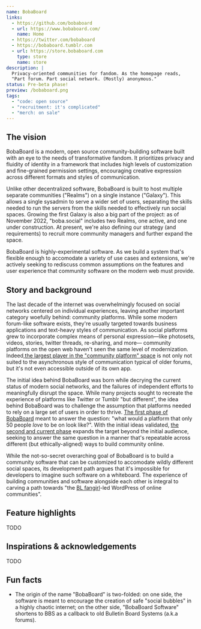 ```yaml
---
name: BobaBoard
links:
  - https://github.com/bobaboard
  - url: https://www.bobaboard.com/
    name: Home
  - https://twitter.com/bobaboard
  - https://bobaboard.tumblr.com
  - url: https://store.bobaboard.com
    type: store
    name: store
description: |
  Privacy-oriented communities for fandom. As the homepage reads, 
  "Part forum. Part social network. (Mostly) anonymous."
status: Pre-beta phase!
preview: /bobaboard.png
tags:
  - "code: open source"
  - "recruitment: it's complicated"
  - "merch: on sale"
---
```


## The vision

BobaBoard is a modern, open source community-building software built with an eye to the needs of transformative fandom. It prioritizes
privacy and fluidity of identity in a framework that includes high levels of customization and fine-grained permission settings, encouraging
creative expression across different formats and styles of communication.

Unlike other decentralized software, BobaBoard is built to host multiple separate communities ("Realms") on a single instance ("Galaxy"). This allows
a single sysadmin to serve a wider set of users, separating the skills needed to run the servers from the skills needed to effectively run social spaces.
Growing the first Galaxy is also a big part of the project: as of November 2022, "boba.social" includes two Realms, one active, and one under construction. At
present, we're also defining our strategy (and requirements) to recruit more community managers and further expand the space.

BobaBoard is highly-experimental software. As we build a system that's flexible enough to accomodate a variety of use cases and extensions, we're actively
seeking to rediscuss common assumptions on the features and user experience that community software on the modern web must provide.

## Story and background

The last decade of the internet was overwhelmingly focused on social networks centered on individual experiences, leaving another important category
woefully behind: community platforms. While some modern forum-like software exists, they're usually targeted towards business applications and text-heavy styles of
communication. As social platforms grew to incorporate complex means of personal expression—like photosets, videos, stories, twitter threads, re-sharing, and more—
community platforms on the open web haven't seen the same level of modernization. Indeed,[the largest player in the "community platform" space](https://discord.com/)
is not only not suited to the asynchronous style of communication typical of older forums, but it's not even accessible outside of its own app.

The initial idea behind BobaBoard was born while decrying the current status of modern social networks, and the failures of independent efforts to meaningfully
disrupt the space. While many projects sought to recreate the experience of platforms like Twitter or Tumblr "but different", the idea behind BobaBoard
was to challenge the assumption that platforms needed to rely on a large set of users in order to thrive. [The first phase of BobaBoard](https://v1.bobaboard.com/) meant
to answer the question: "what would a platform that only 50 people _love_ to be on look like?". With the initial ideas validated, [the second and current
phase](https://bobaboard.com/) expands the target beyond the initial audience, seeking to answer the same question in a manner that's repeatable across
different (but ethically-aligned) ways to build community online.

While the not-so-secret overarching goal of BobaBoard is to build a community software that can be customized to accomodate wildly different social spaces, its
development path argues that it's impossible for developers to imagine such software on a whiteboard. The experience of building communities and software alongside
each other is integral to carving a path towards "the [BL fangirl](https://tvtropes.org/pmwiki/pmwiki.php/Main/YaoiFangirl)-led WordPress of online communities".

## Feature highlights

TODO

## Inspirations & acknowledgements

TODO

## Fun facts

- The origin of the name "BobaBoard" is two-folded: on one side, the software is meant to encourage the creation of safe "social bubbles" in a
  highly chaotic internet; on the other side, "BobaBoard Software" shortens to BBS as a callback to old Bulletin Board Systems (a.k.a forums).
